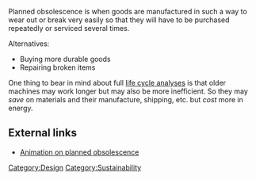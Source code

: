 Planned obsolescence is when goods are manufactured in such a way to wear out or break very easily so that they will have to be purchased repeatedly or serviced several times.

Alternatives:
*Buying more durable goods
*Repairing broken items

One thing to bear in mind about full [[life cycle analysis|life cycle analyses]] is that older machines may work longer but may also be more inefficient. So they may ''save'' on materials and their manufacture, shipping, etc. but ''cost'' more in energy.

==External links==
*[https://www.youtube.com/watch?v=lW17rr20tGY Animation on planned obsolescence]

{{stub}}

[[Category:Design]]
[[Category:Sustainability]]